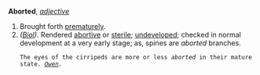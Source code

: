 '''Aborted''', ''[[adjective (part of speech)|adjective]]''

<ol>
<li>Brought forth [[prematurely]].

<li> ''([[Biol (subject)|Biol]]).'' Rendered [[abortive]] or [[sterile]]; [[undeveloped]]; checked in normal development at a very early stage; as, spines are ''aborted'' branches.

<code>The eyes of the cirripeds are more or less ''aborted'' in their mature state. ''[[Owen (source)|Owen]].''</code>
</ol>